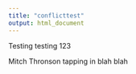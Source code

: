 ```yaml
---
title: "conflicttest"
output: html_document
---
```


Testing testing 123

Mitch Thronson tapping in blah blah